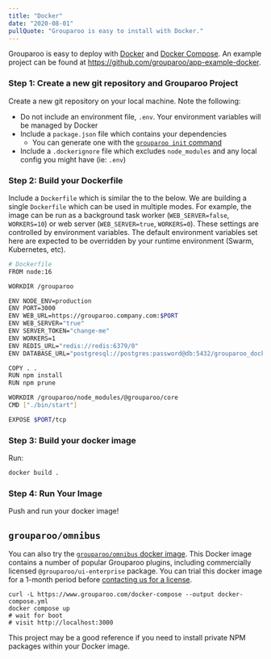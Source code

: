 ```yaml
---
title: "Docker"
date: "2020-08-01"
pullQuote: "Grouparoo is easy to install with Docker."
---
```


Grouparoo is easy to deploy with [Docker](https://www.docker.com/) and [Docker Compose](https://docs.docker.com/compose/). An example project can be found at https://github.com/grouparoo/app-example-docker.

### Step 1: Create a new git repository and Grouparoo Project

Create a new git repository on your local machine. Note the following:

- Do not include an environment file, `.env`. Your environment variables will be managed by Docker
- Include a `package.json` file which contains your dependencies
  - You can generate one with the [`grouparoo init` command](/docs/cli/setup)
- Include a `.dockerignore` file which excludes `node_modules` and any local config you might have (ie: `.env`)

### Step 2: Build your Dockerfile

Include a `Dockerfile` which is similar the to the below. We are building a single `Dockerfile` which can be used in multiple modes. For example, the image can be run as a background task worker (`WEB_SERVER=false`, `WORKERS=10`) or web server (`WEB_SERVER=true`, `WORKERS=0`). These settings are controlled by environment variables. The default environment variables set here are expected to be overridden by your runtime environment (Swarm, Kubernetes, etc).

```bash
# Dockerfile
FROM node:16

WORKDIR /grouparoo

ENV NODE_ENV=production
ENV PORT=3000
ENV WEB_URL=https://grouparoo.company.com:$PORT
ENV WEB_SERVER="true"
ENV SERVER_TOKEN="change-me"
ENV WORKERS=1
ENV REDIS_URL="redis://redis:6379/0"
ENV DATABASE_URL="postgresql://postgres:password@db:5432/grouparoo_docker"

COPY . .
RUN npm install
RUN npm prune

WORKDIR /grouparoo/node_modules/@grouparoo/core
CMD ["./bin/start"]

EXPOSE $PORT/tcp
```

### Step 3: Build your docker image

Run:

```bash
docker build .
```

### Step 4: Run Your Image

Push and run your docker image!

## `grouparoo/omnibus`

You can also try the [`grouparoo/omnibus` docker image](https://github.com/grouparoo/omnibus). This Docker image contains a number of popular Grouparoo plugins, including commercially licensed `@grouparoo/ui-enterprise` package. You can trial this docker image for a 1-month period before [contacting us for a license](/meet).

```shell
curl -L https://www.grouparoo.com/docker-compose --output docker-compose.yml
docker compose up
# wait for boot
# visit http://localhost:3000
```

This project may be a good reference if you need to install private NPM packages within your Docker image.
